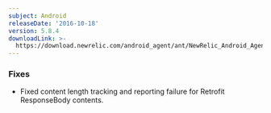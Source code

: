 ```yaml
---
subject: Android
releaseDate: '2016-10-18'
version: 5.8.4
downloadLink: >-
  https://download.newrelic.com/android_agent/ant/NewRelic_Android_Agent_5.8.4.zip
---
```


### Fixes

* Fixed content length tracking and reporting failure for Retrofit ResponseBody contents.
